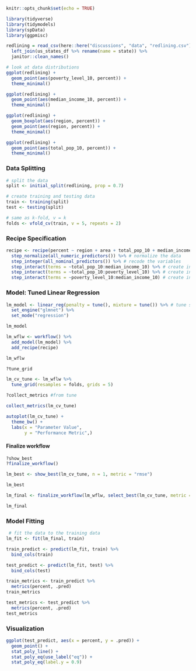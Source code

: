 ```r
knitr::opts_chunk$set(echo = TRUE)

library(tidyverse)
library(tidymodels)
library(spData)
library(ggpmisc)
```

```r
redlining = read_csv(here::here("discussions", "data", "redlining.csv")) %>% 
  left_join(us_states_df %>% rename(name = state)) %>% 
  janitor::clean_names()
```

```r
# look at data distributions
ggplot(redlining) +
  geom_point(aes(poverty_level_10, percent)) +
  theme_minimal()

ggplot(redlining) +
  geom_point(aes(median_income_10, percent)) +
  theme_minimal()

ggplot(redlining) +
  geom_boxplot(aes(region, percent)) +
  geom_point(aes(region, percent)) +
  theme_minimal()

ggplot(redlining) +
  geom_point(aes(total_pop_10, percent)) +
  theme_minimal()
```

### Data Splitting

```r
# split the data
split <- initial_split(redlining, prop = 0.7)

# create training and testing data
train <- training(split)
test <- testing(split)

# same as k-fold, v = k
folds <- vfold_cv(train, v = 5, repeats = 2)
```

### Recipe Specification

```r
recipe <- recipe(percent ~ region + area + total_pop_10 + median_income_10 + poverty_level_10, data = train) %>%
  step_normalize(all_numeric_predictors()) %>% # normalize the data
  step_integer(all_nominal_predictors()) %>% # recode the variables
  step_interact(terms = ~total_pop_10:median_income_10) %>% # create interaction terms
  step_interact(terms = ~total_pop_10:poverty_level_10) %>% # create interaction terms
  step_interact(terms = ~poverty_level_10:median_income_10) # create interaction terms
```

### Model: Tuned Linear Regression

```r
lm_model <- linear_reg(penalty = tune(), mixture = tune()) %>% # tune specifies to model that we are tuning those parameters
  set_engine("glmnet") %>% 
  set_mode("regression")

lm_model
```

```r
lm_wflw <- workflow() %>% 
  add_model(lm_model) %>% 
  add_recipe(recipe) 

lm_wflw
```

```r
?tune_grid
```

```r
lm_cv_tune <- lm_wflw %>% 
  tune_grid(resamples = folds, grids = 5)
```

```r
?collect_metrics #from tune
```

```r
collect_metrics(lm_cv_tune)
```

```r
autoplot(lm_cv_tune) +
  theme_bw() +
  labs(x = "Parameter Value",
       y = "Performance Metric",)
```

#### Finalize workflow

```r
?show_best
?finalize_workflow()
```

```r
lm_best <- show_best(lm_cv_tune, n = 1, metric = "rmse")

lm_best

lm_final <- finalize_workflow(lm_wflw, select_best(lm_cv_tune, metric = "rmse"))

lm_final
```

### Model Fitting

```r
 # fit the data to the training data
lm_fit <- fit(lm_final, train)
```

```r
train_predict <- predict(lm_fit, train) %>% 
  bind_cols(train)

test_predict <- predict(lm_fit, test) %>% 
  bind_cols(test)
```

```r
train_metrics <- train_predict %>% 
  metrics(percent, .pred)
train_metrics

test_metrics <- test_predict %>% 
  metrics(percent, .pred)
test_metrics
```

### Visualization

```r
ggplot(test_predict, aes(x = percent, y = .pred)) +
  geom_point() +
  stat_poly_line() +
  stat_poly_eq(use_label("eq")) +
  stat_poly_eq(label.y = 0.9)
```
